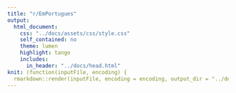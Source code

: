 ---
title: "r/EmPortugues"
output:
  html_document:
    css: "../docs/assets/css/style.css"
    self_contained: no
    theme: lumen
    highlight: tango
    includes:
      in_header: "../docs/head.html"
knit: (function(inputFile, encoding) {
  rmarkdown::render(inputFile, encoding = encoding, output_dir = "../docs") })
---
```{r, code = readLines("../R/init.R"), echo = FALSE}
```
```{r, code = readLines("../R/header.R", encoding = "UTF-8"), echo = FALSE, results='asis'}
```
```{r, code = readLines("../R/table.R"), echo = FALSE}
```
```{r, code = readLines("../R/footer.R", encoding = "UTF-8"), echo = FALSE, results='asis'}
```
